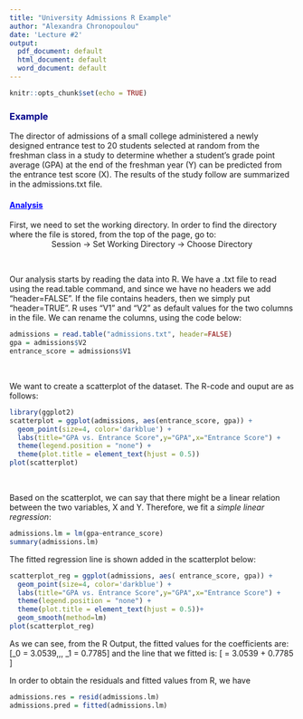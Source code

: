 ```yaml
---
title: "University Admissions R Example"
author: "Alexandra Chronopoulou"
date: 'Lecture #2'
output:
  pdf_document: default
  html_document: default
  word_document: default
---
```


```r
knitr::opts_chunk$set(echo = TRUE)
```
<h3> <span style="color: darkblue;">Example </span> </h3>
The director of admissions of a small college administered a newly designed entrance test to 20 students selected at random from the freshman class in a study to determine whether a student’s grade point average (GPA) at the end of the freshman year (Y) can be predicted from the entrance test score (X). The results of the study follow are summarized in the admissions.txt file.

<h4><span style="color: blue;"><u> Analysis </u></span></h4>
First, we need to set the working directory. In order to find the directory where the file is stored, from the top of the page, go to:
<center>
Session -> Set Working Directory -> Choose Directory
</center>
<br>


Our analysis starts by reading the data into R. We have a .txt file to read using the read.table command, and since we have no headers we add "header=FALSE". If the file contains headers, then we simply put "header=TRUE". R uses "V1" and "V2" as default values for the two columns in the file. We can rename the columns, using the code below:
```r
admissions = read.table("admissions.txt", header=FALSE)
gpa = admissions$V2
entrance_score = admissions$V1
```
<br>

We want to create a scatterplot of the dataset. The R-code and ouput are as follows:

```r
library(ggplot2)
scatterplot = ggplot(admissions, aes(entrance_score, gpa)) +
  geom_point(size=4, color='darkblue') + 
  labs(title="GPA vs. Entrance Score",y="GPA",x="Entrance Score") +
  theme(legend.position = "none") +
  theme(plot.title = element_text(hjust = 0.5))
plot(scatterplot)
```

<br>

Based on the scatterplot, we can say that there might be a linear relation between the two variables, X and Y. Therefore, we fit a <i> simple linear regression</i>:

```r
admissions.lm = lm(gpa~entrance_score)
summary(admissions.lm)
```
The fitted regression line is shown added in the scatterplot below:
```r
scatterplot_reg = ggplot(admissions, aes( entrance_score, gpa)) +
  geom_point(size=4, color='darkblue') + 
  labs(title="GPA vs. Entrance Score",y="GPA",x="Entrance Score") +
  theme(legend.position = "none") +
  theme(plot.title = element_text(hjust = 0.5))+
  geom_smooth(method=lm)
plot(scatterplot_reg)
```

As we can see, from the R Output, the fitted values for the coefficients are: 
\[\beta_0 = 3.0539,\,\, \beta_1 = 0.7785\]
and the line that we fitted is:
\[\text{(GPA)} = 3.0539 + 0.7785 \cdot \text{(Entrance Score)}\]

In order to obtain the residuals and fitted values from R, we have
```r
admissions.res = resid(admissions.lm)
admissions.pred = fitted(admissions.lm)
```

